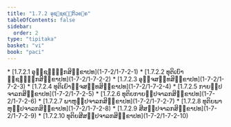 ```yaml
---
title: "1.7.2 ອຸຊ຺ຊຄ຺ຆິກວຄ຺ຄ"
tableOfContents: false
sidebar:
  order: 2
type: "tipitaka"
basket: "vi"
book: "paci"
---
```



<DynamicBreadcrumb />



<TableOfContents book="paci" section="1.7.2">
* [1.7.2.1 ອຸຊ຺ຊຄ຺ຆິກສິກ຺ຂາປທ](1-7-2/1-7-2-1)
* [1.7.2.2 ທຸຕິເຍົາຊ຺ຊຄ຺ຆິກສິກ຺ຂາປທ](1-7-2/1-7-2-2)
* [1.7.2.3 ອຸຈ຺ຈສທ຺ທສິກ຺ຂາປທ](1-7-2/1-7-2-3)
* [1.7.2.4 ທຸຕິເຍົາຈ຺ຈສທ຺ທສິກ຺ຂາປທ](1-7-2/1-7-2-4)
* [1.7.2.5 ກາຍປ຺ປຈາລກສິກ຺ຂາປທ](1-7-2/1-7-2-5)
* [1.7.2.6 ທຸຕິຍກາຍປ຺ປຈາລກສິກ຺ຂາປທ](1-7-2/1-7-2-6)
* [1.7.2.7 ພາຫຸປ຺ປຈາລກສິກ຺ຂາປທ](1-7-2/1-7-2-7)
* [1.7.2.8 ທຸຕິຍພາຫຸປ຺ປຈາລກສິກ຺ຂາປທ](1-7-2/1-7-2-8)
* [1.7.2.9 ສີສປ຺ປຈາລກສິກ຺ຂາປທ](1-7-2/1-7-2-9)
* [1.7.2.10 ທຸຕິຍສີສປ຺ປຈາລກສິກ຺ຂາປທ](1-7-2/1-7-2-10)
</TableOfContents>
